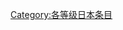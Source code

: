 {{catmore1|[[Wikipedia:日本专题|Wikipedia:日本专题]]}}
{{Articles by Quality|topic=日本|project=日本|format=toc}}
{{emptycat}}

[[Category:各等级日本条目|Category:各等级日本条目]]